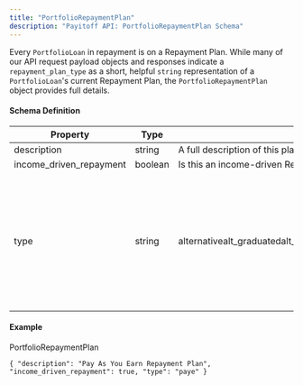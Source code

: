 ```yaml
---
title: "PortfolioRepaymentPlan"
description: "Payitoff API: PortfolioRepaymentPlan Schema"
---
```


Every `PortfolioLoan` in repayment is on a Repayment Plan. While many of our API request payload objects and responses indicate a `repayment_plan_type` as a short, helpful `string` representation of a `PortfolioLoan`'s current Repayment Plan, the `PortfolioRepaymentPlan ` object provides full details.

#### Schema Definition

| Property                  | Type    | Format                                                                                                                               | Description                                                                                                                                                                                              |
| ------------------------- | ------- | ------------------------------------------------------------------------------------------------------------------------------------ | -------------------------------------------------------------------------------------------------------------------------------------------------------------------------------------------------------- |
| description               | string  | A full description of this plan.                                                                                                     |                                                                                                                                                                                                          |
| income\_driven\_repayment | boolean | Is this an income-driven Repayment Plan?                                                                                             |                                                                                                                                                                                                          |
| type                      | string  | alternativealt\_graduatedalt\_neg\_amalt\_repayeextendedextended\_graduatedgraduatedibricrisrnew\_ibrno\_repaymentpayerepayestandard | The type of Repayment Plan, often used as shorthand (in all-caps) and the value you'd supply in repayment\_plan\_type fields, and to Nexus as the plan argument when starting the Nexus.enroll workflow. |

#### Example

PortfolioRepaymentPlan

`{
  "description": "Pay As You Earn Repayment Plan",
  "income_driven_repayment": true,
  "type": "paye"
}
`